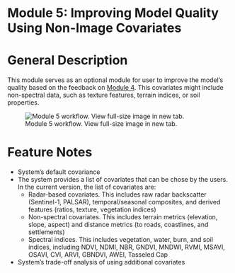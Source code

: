 # Module 5: Improving Model Quality Using Non-Image Covariates {#module-5 .unnumbered}

# General Description

This module serves as an optional module for user to improve the model’s quality based on the feedback on [Module 4](module04.qmd). This covariates might include non-spectral data, such as texture features, terrain indices, or soil properties.

![Module 5 workflow. View full-size image in new tab.](images/module5-workflow.png)

# Feature Notes

-   System’s default covariance
-   The system provides a list of covariates that can be chose by the users. In the current version, the list of covariates are:
    -   Radar-based covariates. This includes raw radar backscatter (Sentinel-1, PALSAR), temporal/seasonal composites, and derived features (ratios, texture, vegetation indices)
    -   Non-spectral covariates. This includes terrain metrics (elevation, slope, aspect) and distance metrics (to roads, coastlines, and settlements)
    -   Spectral indices. This includes vegetation, water, burn, and soil indices, including NDVI, NDMI, NBR, GNDVI, MNDWI, RVMI, MSAVI, OSAVI, CVI, ARVI, GBNDVI, AWEI, Tasseled Cap
-   System’s trade-off analysis of using additional covariates
